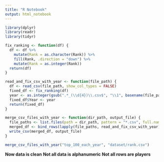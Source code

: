 ```yaml
---
title: "R Notebook"
output: html_notebook
---
```


```r
library(dplyr)
library(readr)
library(tidyr)
```

```r
fix_ranking <- function(df) {
  df <- df %>% 
    mutate(Rank = as.character(Rank)) %>% 
    fill(Rank, .direction = "down") %>%
    mutate(Rank = as.integer(Rank))
  return(df)
}
```



```r
read_and_fix_csv_with_year <- function(file_path) {
  df <- read_csv(file_path, show_col_types = FALSE)
  fixed_df <- fix_ranking(df)
  year <- as.integer(gsub(".*_(\\d{4})\\.csv$", "\\1", basename(file_path)))
  fixed_df$Year <- year
  return(fixed_df)
}
```



```r
merge_csv_files_with_year <- function(dir_path, output_file) {
  file_paths <- list.files(path = dir_path, pattern = "*.csv", full.names = TRUE)
  merged_df <- bind_rows(lapply(file_paths, read_and_fix_csv_with_year))
  write_csv(merged_df, output_file)
}
```

```r
merge_csv_files_with_year("top_100_each_year", "dataset/rank.csv")
```


**Now data is clean**
**Not all data is alphanumeric**
**Not all rows are players**

```r
```